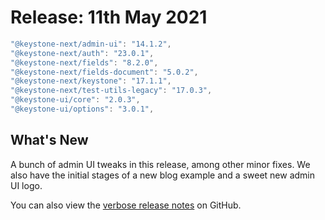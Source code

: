 
# Release: 11th May 2021

```typescript
"@keystone-next/admin-ui": "14.1.2",
"@keystone-next/auth": "23.0.1",
"@keystone-next/fields": "8.2.0",
"@keystone-next/fields-document": "5.0.2",
"@keystone-next/keystone": "17.1.1",
"@keystone-next/test-utils-legacy": "17.0.3",
"@keystone-ui/core": "2.0.3",
"@keystone-ui/options": "3.0.1",
```

## What's New

A bunch of admin UI tweaks in this release, among other minor fixes. We also have the initial stages of a new blog example and a sweet new admin UI logo.

You can also view the [verbose release notes](https://github.com/keystonejs/keystone/releases/tag/2021-05-11) on GitHub.

